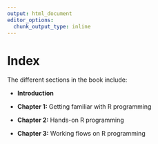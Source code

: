 ```yaml
---
output: html_document
editor_options: 
  chunk_output_type: inline
---
```


# Index {.unnumbered}

The different sections in the book include:

-   **Introduction**

-   **Chapter 1:** Getting familiar with R programming

-   **Chapter 2:** Hands-on R programming

-   **Chapter 3:** Working flows on R programming
